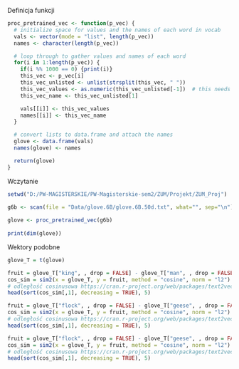 Definicja funkcji 

```r
proc_pretrained_vec <- function(p_vec) {
  # initialize space for values and the names of each word in vocab
  vals <- vector(mode = "list", length(p_vec))
  names <- character(length(p_vec))

  # loop through to gather values and names of each word
  for(i in 1:length(p_vec)) {
    if(i %% 1000 == 0) {print(i)}
    this_vec <- p_vec[i]
    this_vec_unlisted <- unlist(strsplit(this_vec, " "))
    this_vec_values <- as.numeric(this_vec_unlisted[-1])  # this needs testing, does it become numeric?
    this_vec_name <- this_vec_unlisted[1]

    vals[[i]] <- this_vec_values
    names[[i]] <- this_vec_name
  }

  # convert lists to data.frame and attach the names
  glove <- data.frame(vals)
  names(glove) <- names

  return(glove)
}
```

Wczytanie 

```r
setwd("D:/PW-MAGISTERSKIE/PW-Magisterskie-sem2/ZUM/Projekt/ZUM_Proj")
    
g6b <- scan(file = "Data/glove.6B/glove.6B.50d.txt", what="", sep="\n")

glove <- proc_pretrained_vec(g6b)
    
print(dim(glove)) 
```
Wektory podobne

```r
glove_T = t(glove)
```



```r
fruit = glove_T["king", , drop = FALSE] - glove_T["man", , drop = FALSE] + glove_T["woman", , drop = FALSE]  
cos_sim = sim2(x = glove_T, y = fruit, method = "cosine", norm = "l2") 
# odległość cosinusowa https://cran.r-project.org/web/packages/text2vec/text2vec.pdf str 29
head(sort(cos_sim[,1], decreasing = TRUE), 5)
```

```r
fruit = glove_T["flock", , drop = FALSE] - glove_T["geese", , drop = FALSE] + glove_T["buffalo", , drop = FALSE]  
cos_sim = sim2(x = glove_T, y = fruit, method = "cosine", norm = "l2") 
# odległość cosinusowa https://cran.r-project.org/web/packages/text2vec/text2vec.pdf str 29
head(sort(cos_sim[,1], decreasing = TRUE), 5)
```

```r
fruit = glove_T["flock", , drop = FALSE] - glove_T["geese", , drop = FALSE] + glove_T["bison", , drop = FALSE]  
cos_sim = sim2(x = glove_T, y = fruit, method = "cosine", norm = "l2") 
# odległość cosinusowa https://cran.r-project.org/web/packages/text2vec/text2vec.pdf str 29
head(sort(cos_sim[,1], decreasing = TRUE), 5)
```